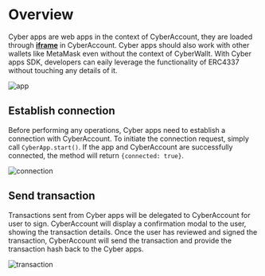 # Overview

Cyber apps are web apps in the context of CyberAccount, they are loaded through [**iframe**](https://developer.mozilla.org/en-US/docs/Web/HTML/Element/iframe) in CyberAccount. Cyber apps should also work with other wallets like MetaMask even without the context of CyberWallt. With Cyber apps SDK, developers can eaily leverage the functionality of ERC4337 without touching any details of it.

![app](./app.jpg)

## Establish connection

Before performing any operations, Cyber apps need to establish a connection with CyberAccount. To initiate the connection request, simply call `CyberApp.start()`. If the app and CyberAccount are successfully connected, the method will return `{connected: true}`.

![connection](./connection.jpg)

## Send transaction

Transactions sent from Cyber apps will be delegated to CyberAccount for user to sign. CyberAccount will display a confirmation modal to the user, showing the transaction details. Once the user has reviewed and signed the transaction, CyberAccount will send the transaction and provide the transaction hash back to the Cyber apps.

![transaction](./transaction.jpg)
